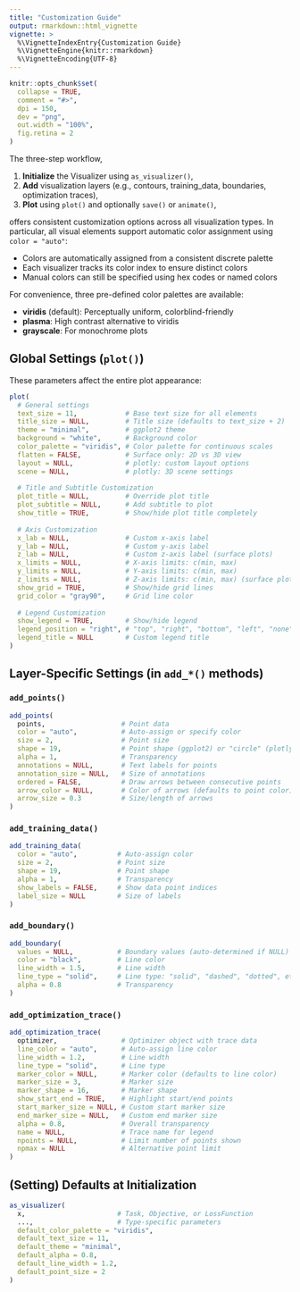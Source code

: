 ```yaml
---
title: "Customization Guide"
output: rmarkdown::html_vignette
vignette: >
  %\VignetteIndexEntry{Customization Guide}
  %\VignetteEngine{knitr::rmarkdown}
  %\VignetteEncoding{UTF-8}
---
```


```r
knitr::opts_chunk$set(
  collapse = TRUE,
  comment = "#>",
  dpi = 150,
  dev = "png",
  out.width = "100%",
  fig.retina = 2
)
```

The three-step workflow,

1. **Initialize** the Visualizer using `as_visualizer()`,
2. **Add** visualization layers (e.g., contours, training_data, boundaries, optimization traces),
3. **Plot** using `plot()` and optionally `save()` or `animate()`,

offers consistent customization options across all visualization types.
In particular, all visual elements support automatic color assignment using `color = "auto"`:

- Colors are automatically assigned from a consistent discrete palette
- Each visualizer tracks its color index to ensure distinct colors
- Manual colors can still be specified using hex codes or named colors

For convenience, three pre-defined color palettes are available:

- **viridis** (default): Perceptually uniform, colorblind-friendly
- **plasma**: High contrast alternative to viridis
- **grayscale**: For monochrome plots

## Global Settings (`plot()`)

These parameters affect the entire plot appearance:

```r
plot(
  # General settings
  text_size = 11,            # Base text size for all elements
  title_size = NULL,         # Title size (defaults to text_size + 2)
  theme = "minimal",         # ggplot2 theme
  background = "white",      # Background color
  color_palette = "viridis", # Color palette for continuous scales
  flatten = FALSE,           # Surface only: 2D vs 3D view
  layout = NULL,             # plotly: custom layout options
  scene = NULL,              # plotly: 3D scene settings
  
  # Title and Subtitle Customization
  plot_title = NULL,         # Override plot title
  plot_subtitle = NULL,      # Add subtitle to plot
  show_title = TRUE,         # Show/hide plot title completely
  
  # Axis Customization
  x_lab = NULL,              # Custom x-axis label
  y_lab = NULL,              # Custom y-axis label  
  z_lab = NULL,              # Custom z-axis label (surface plots)
  x_limits = NULL,           # X-axis limits: c(min, max)
  y_limits = NULL,           # Y-axis limits: c(min, max)
  z_limits = NULL,           # Z-axis limits: c(min, max) (surface plots)
  show_grid = TRUE,          # Show/hide grid lines
  grid_color = "gray90",     # Grid line color
  
  # Legend Customization
  show_legend = TRUE,        # Show/hide legend
  legend_position = "right", # "top", "right", "bottom", "left", "none"
  legend_title = NULL        # Custom legend title
)
```

## Layer-Specific Settings (in `add_*()` methods)

### `add_points()`
```r
add_points(
  points,                   # Point data
  color = "auto",           # Auto-assign or specify color
  size = 2,                 # Point size
  shape = 19,               # Point shape (ggplot2) or "circle" (plotly)
  alpha = 1,                # Transparency
  annotations = NULL,       # Text labels for points
  annotation_size = NULL,   # Size of annotations
  ordered = FALSE,          # Draw arrows between consecutive points
  arrow_color = NULL,       # Color of arrows (defaults to point color)
  arrow_size = 0.3          # Size/length of arrows
)
```

### `add_training_data()`
```r
add_training_data(
  color = "auto",          # Auto-assign color
  size = 2,                # Point size
  shape = 19,              # Point shape
  alpha = 1,               # Transparency
  show_labels = FALSE,     # Show data point indices
  label_size = NULL        # Size of labels
)
```

### `add_boundary()`
```r
add_boundary(
  values = NULL,           # Boundary values (auto-determined if NULL)
  color = "black",         # Line color
  line_width = 1.5,        # Line width
  line_type = "solid",     # Line type: "solid", "dashed", "dotted", etc.
  alpha = 0.8              # Transparency
)
```

### `add_optimization_trace()`
```r
add_optimization_trace(
  optimizer,                # Optimizer object with trace data
  line_color = "auto",      # Auto-assign line color
  line_width = 1.2,         # Line width
  line_type = "solid",      # Line type
  marker_color = NULL,      # Marker color (defaults to line color)
  marker_size = 3,          # Marker size
  marker_shape = 16,        # Marker shape
  show_start_end = TRUE,    # Highlight start/end points
  start_marker_size = NULL, # Custom start marker size
  end_marker_size = NULL,   # Custom end marker size
  alpha = 0.8,              # Overall transparency
  name = NULL,              # Trace name for legend
  npoints = NULL,           # Limit number of points shown
  npmax = NULL              # Alternative point limit
)
```

## (Setting) Defaults at Initialization
```r
as_visualizer(
  x,                       # Task, Objective, or LossFunction
  ...,                     # Type-specific parameters
  default_color_palette = "viridis",
  default_text_size = 11,
  default_theme = "minimal",
  default_alpha = 0.8,
  default_line_width = 1.2,
  default_point_size = 2
)
```

